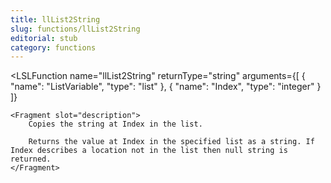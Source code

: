 ```yaml
---
title: llList2String
slug: functions/llList2String
editorial: stub
category: functions
---
```


<LSLFunction
	name="llList2String"
	returnType="string"
	arguments={[
	{
		"name": "ListVariable",
		"type": "list"
	},
	{
		"name": "Index",
		"type": "integer"
	}
]}
>
	<Fragment slot="description">
		Copies the string at Index in the list.
		
		Returns the value at Index in the specified list as a string. If Index describes a location not in the list then null string is returned.
	</Fragment>
</LSLFunction>
